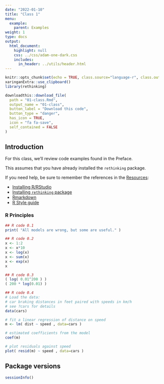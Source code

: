 ```yaml
---
date: "2022-01-10"
title: "Class 1"
menu:
  example:
    parent: Examples
weight: 1
type: docs
output:
  html_document:
    highlight: null
    css: ../css/adam-one-dark.css
    includes:
      in_header: ../utils/header.html
---
```


```r
knitr::opts_chunk$set(echo = TRUE, class.source="language-r", class.output="language-r", message = FALSE, warning = FALSE)
xaringanExtra::use_clipboard()
library(rethinking)
```

```r
downloadthis::download_file(
  path = "01-class.Rmd",
  output_name = "01-class",
  button_label = "Download this code",
  button_type = "danger",
  has_icon = TRUE,
  icon = "fa fa-save",
  self_contained = FALSE
)
```


## Introduction

For this class, we'll review code examples found in the Preface.

This assumes that you have already installed the `rethinking` package.

If you need help, be sure to remember the references in the [Resources](/resource/):

* [Installing R/RStudio](/resource/install/)
* [Installing `rethinking` package](/resource/install-rethinking/)
* [Rmarkdown](/resource/rmarkdown/)
* [R Style guide](/resource/style/)

### R Principles

```r
## R code 0.1
print( "All models are wrong, but some are useful." )
```

```r
## R code 0.2
x <- 1:2
x <- x*10
x <- log(x)
x <- sum(x)
x <- exp(x)
x
```

```r
## R code 0.3
( log( 0.01^200 ) )
( 200 * log(0.01) )
```

```r
## R code 0.4
# Load the data:
# car braking distances in feet paired with speeds in km/h
# see ?cars for details
data(cars)
```

```r
# fit a linear regression of distance on speed
m <- lm( dist ~ speed , data=cars )

# estimated coefficients from the model
coef(m)
```

```r
# plot residuals against speed
plot( resid(m) ~ speed , data=cars )
```

## Package versions

```r
sessionInfo()
```